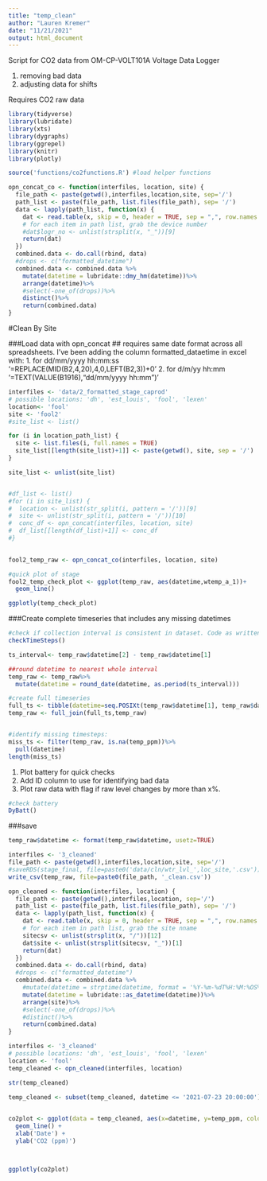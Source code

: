 ```yaml
---
title: "temp_clean"
author: "Lauren Kremer"
date: "11/21/2021"
output: html_document
---
```


Script for CO2 data from OM-CP-VOLT101A Voltage Data Logger

1) removing bad data
2) adjusting data for shifts 

Requires CO2 raw data


```r

library(tidyverse)
library(lubridate)
library(xts)
library(dygraphs)
library(ggrepel)
library(knitr)
library(plotly)

source('functions/co2functions.R') #load helper functions
```

```r
opn_concat_co <- function(interfiles, location, site) {
  file_path <- paste(getwd(),interfiles,location,site, sep='/')
  path_list <- paste(file_path, list.files(file_path), sep= '/')
  data <- lapply(path_list, function(x) {
    dat <- read.table(x, skip = 0, header = TRUE, sep = ",", row.names = NULL, as.is = TRUE)
    # for each item in path list, grab the device number
    #dat$logr_no <- unlist(strsplit(x, "_"))[9]
    return(dat)
  })
  combined.data <- do.call(rbind, data)
  #drops <- c("formatted_datetime")
  combined.data <- combined.data %>%
    mutate(datetime = lubridate::dmy_hm(datetime))%>%
    arrange(datetime)%>%
    #select(-one_of(drops))%>%
    distinct()%>%
    return(combined.data)
}
```

#Clean By Site

###Load data with opn_concat
## requires same date format across all spreadsheets. I've been adding
the column formatted_dataetime in excel with:
 1. for dd/mm/yyyy hh:mm:ss '=REPLACE(MID(B2,4,20),4,0,LEFT(B2,3))+0'
 2. for d/m/yy hh:mm '=TEXT(VALUE(B1916),"dd/mm/yyyy hh:mm")'
```r

interfiles <- 'data/2_formatted_stage_caprod'
# possible locations: 'dh', 'est_louis', 'fool', 'lexen'
location<- 'fool'
site <- 'fool2'
#site_list <- list()

for (i in location_path_list) {
  site <- list.files(i, full.names = TRUE)
  site_list[[length(site_list)+1]] <- paste(getwd(), site, sep = '/')
}

site_list <- unlist(site_list)


#df_list <- list()
#for (i in site_list) {
#  location <- unlist(str_split(i, pattern = '/'))[9]
#  site <- unlist(str_split(i, pattern = '/'))[10]
#  conc_df <- opn_concat(interfiles, location, site)
#  df_list[[length(df_list)+1]] <- conc_df
#}
  

```

```r

fool2_temp_raw <- opn_concat_co(interfiles, location, site)


```


```r
#quick plot of stage
fool2_temp_check_plot <- ggplot(temp_raw, aes(datetime,wtemp_a_1))+
  geom_line()

ggplotly(temp_check_plot)
```

###Create complete timeseries that includes any missing datetimes
```r
#check if collection interval is consistent in dataset. Code as written only handles one interval but can be modified if interval was changed. 
checkTimeSteps()

ts_interval<- temp_raw$datetime[2] - temp_raw$datetime[1]

##round datetime to nearest whole interval
temp_raw <- temp_raw%>%
  mutate(datetime = round_date(datetime, as.period(ts_interval)))

#create full timeseries 
full_ts <- tibble(datetime=seq.POSIXt(temp_raw$datetime[1], temp_raw$datetime[length(temp_raw$datetime)], by=ts_interval))
temp_raw <- full_join(full_ts,temp_raw)


#identify missing timesteps:
miss_ts <- filter(temp_raw, is.na(temp_ppm))%>%
  pull(datetime)
length(miss_ts)
```


1) Plot battery for quick checks
2) Add ID column to use for identifying bad data
3) Plot raw data with flag if raw level changes by more than x%. 

```r
#check battery
DyBatt()

```




###save
```r
temp_raw$datetime <- format(temp_raw$datetime, usetz=TRUE)

interfiles <- '3_cleaned'
file_path <- paste(getwd(),interfiles,location,site, sep='/')
#saveRDS(stage_final, file=paste0('data/cln/wtr_lvl_',loc_site,'.csv'))
write_csv(temp_raw, file=paste0(file_path, '_clean.csv'))


```


```r
opn_cleaned <- function(interfiles, location) {
  file_path <- paste(getwd(),interfiles,location, sep='/')
  path_list <- paste(file_path, list.files(file_path), sep= '/')
  data <- lapply(path_list, function(x) {
    dat <- read.table(x, skip = 0, header = TRUE, sep = ",", row.names = NULL, as.is = TRUE)
    # for each item in path list, grab the site nname
    sitecsv <- unlist(strsplit(x, "/"))[12]
    dat$site <- unlist(strsplit(sitecsv, "_"))[1]
    return(dat)
  })
  combined.data <- do.call(rbind, data)
  #drops <- c("formatted_datetime")
  combined.data <- combined.data %>%
    #mutate(datetime = strptime(datetime, format = '%Y-%m-%dT%H:%M:%OS%z'))%>%
    mutate(datetime = lubridate::as_datetime(datetime))%>%
    arrange(site)%>%
    #select(-one_of(drops))%>%
    #distinct()%>%
    return(combined.data)
}

```

```r
interfiles <- '3_cleaned'
# possible locations: 'dh', 'est_louis', 'fool', 'lexen'
location <- 'fool'
temp_cleaned <- opn_cleaned(interfiles, location)

str(temp_cleaned)

temp_cleaned <- subset(temp_cleaned, datetime <= '2021-07-23 20:00:00')
                      
```

```r
co2plot <- ggplot(data = temp_cleaned, aes(x=datetime, y=temp_ppm, color = site)) + 
  geom_line() + 
  xlab('Date') +
  ylab('CO2 (ppm)') 



ggplotly(co2plot)
```


